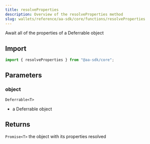 ```yaml
---
title: resolveProperties
description: Overview of the resolveProperties method
slug: wallets/reference/aa-sdk/core/functions/resolveProperties
---
```




Await all of the properties of a Deferrable object

## Import

```ts
import { resolveProperties } from "@aa-sdk/core";
```

## Parameters

### object

`Deferrable<T>`

- a Deferrable object

## Returns

`Promise<T>`
the object with its properties resolved
